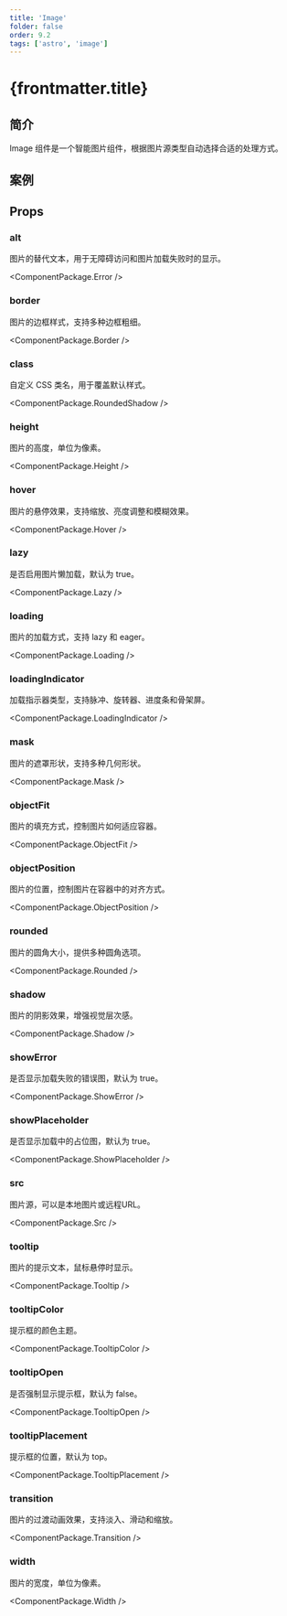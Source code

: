 ```yaml
---
title: 'Image'
folder: false
order: 9.2
tags: ['astro', 'image']
---
```



# {frontmatter.title}

## 简介

Image 组件是一个智能图片组件，根据图片源类型自动选择合适的处理方式。

## 案例

<ImageBasic />

## Props

### alt

图片的替代文本，用于无障碍访问和图片加载失败时的显示。

<ComponentPackage.Error />

### border

图片的边框样式，支持多种边框粗细。

<ComponentPackage.Border />

### class

自定义 CSS 类名，用于覆盖默认样式。

<ComponentPackage.RoundedShadow />

### height

图片的高度，单位为像素。

<ComponentPackage.Height />

### hover

图片的悬停效果，支持缩放、亮度调整和模糊效果。

<ComponentPackage.Hover />

### lazy

是否启用图片懒加载，默认为 true。

<ComponentPackage.Lazy />

### loading

图片的加载方式，支持 lazy 和 eager。

<ComponentPackage.Loading />

### loadingIndicator

加载指示器类型，支持脉冲、旋转器、进度条和骨架屏。

<ComponentPackage.LoadingIndicator />

### mask

图片的遮罩形状，支持多种几何形状。

<ComponentPackage.Mask />


### objectFit

图片的填充方式，控制图片如何适应容器。

<ComponentPackage.ObjectFit />

### objectPosition

图片的位置，控制图片在容器中的对齐方式。

<ComponentPackage.ObjectPosition />


### rounded

图片的圆角大小，提供多种圆角选项。

<ComponentPackage.Rounded />

### shadow

图片的阴影效果，增强视觉层次感。

<ComponentPackage.Shadow />

### showError

是否显示加载失败的错误图，默认为 true。

<ComponentPackage.ShowError />

### showPlaceholder

是否显示加载中的占位图，默认为 true。

<ComponentPackage.ShowPlaceholder />


### src

图片源，可以是本地图片或远程URL。

<ComponentPackage.Src />

### tooltip

图片的提示文本，鼠标悬停时显示。

<ComponentPackage.Tooltip />

### tooltipColor

提示框的颜色主题。

<ComponentPackage.TooltipColor />

### tooltipOpen

是否强制显示提示框，默认为 false。

<ComponentPackage.TooltipOpen />

### tooltipPlacement

提示框的位置，默认为 top。

<ComponentPackage.TooltipPlacement />

### transition

图片的过渡动画效果，支持淡入、滑动和缩放。

<ComponentPackage.Transition />

### width

图片的宽度，单位为像素。

<ComponentPackage.Width />
